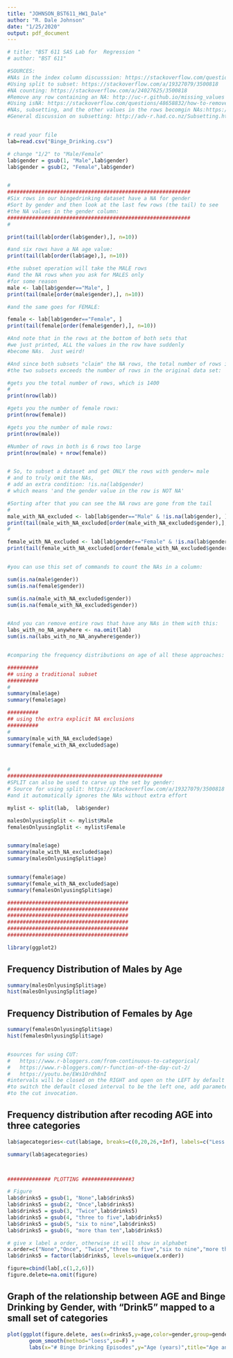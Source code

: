```yaml
---
title: "JOHNSON_BST611_HW1_Dale"
author: "R. Dale Johnson"
date: "1/25/2020"
output: pdf_document
---
```


```r

# title: "BST 611 SAS Lab for  Regression "
# author: "BST 611"

#SOURCES:
#NAs in the index column discusssion: https://stackoverflow.com/questions/14261619/subsetting-r-data-frame-results-in-mysterious-na-rows
#Using split to subset: https://stackoverflow.com/a/19327079/3500818
#NA counting: https://stackoverflow.com/a/24027625/3500818
#Remove any row containing an NA: http://uc-r.github.io/missing_values
#Using isNA: https://stackoverflow.com/questions/48658832/how-to-remove-row-if-it-has-a-na-value-in-one-certain-column
#NAs, subsetting, and the other values in the rows becomgin NAs:https://www.r-bloggers.com/subsetting-in-the-presence-of-nas/
#General discussion on subsetting: http://adv-r.had.co.nz/Subsetting.html


# read your file
lab=read.csv("Binge_Drinking.csv")

# change "1/2" to "Male/Female"
lab$gender = gsub(1, "Male",lab$gender)
lab$gender = gsub(2, "Female",lab$gender)


#
###########################################################
#Six rows in our bingedrinking dataset have a NA for gender
#Sort by gender and then look at the last few rows (the tail) to see
#the NA values in the gender column:
###########################################################
#

print(tail(lab[order(lab$gender),], n=10))

#and six rows have a NA age value:
print(tail(lab[order(lab$age),], n=10))

#the subset operation will take the MALE rows
#and the NA rows when you ask for MALES only
#for some reason
male <- lab[lab$gender=="Male", ]
print(tail(male[order(male$gender),], n=10))

#and the same goes for FEMALE:

female <- lab[lab$gender=="Female", ]
print(tail(female[order(female$gender),], n=10))

#And note that in the rows at the bottom of both sets that
#we just printed, ALL the values in the row have suddenly
#become NAs.  Just weird!

#And since both subsets "claim" the NA rows, the total number of rows in 
#the two subsets exceeds the number of rows in the original data set:

#gets you the total number of rows, which is 1400
#
print(nrow(lab))  

#gets you the number of female rows:
print(nrow(female)) 

#gets you the number of male rows:
print(nrow(male))

#Number of rows in both is 6 rows too large
print(nrow(male) + nrow(female))


# So, to subset a dataset and get ONLY the rows with gender= male 
# and to truly omit the NAs, 
# add an extra condition: !is.na(lab$gender)
# which means 'and the gender value in the row is NOT NA'

#Sorting after that you can see the NA rows are gone from the tail
#
male_with_NA_excluded <- lab[lab$gender=="Male" & !is.na(lab$gender), ]
print(tail(male_with_NA_excluded[order(male_with_NA_excluded$gender),], n=10))
#

female_with_NA_excluded <- lab[lab$gender=="Female" & !is.na(lab$gender),]
print(tail(female_with_NA_excluded[order(female_with_NA_excluded$gender),], n=10))


#you can use this set of commands to count the NAs in a column:

sum(is.na(male$gender))
sum(is.na(female$gender))

sum(is.na(male_with_NA_excluded$gender))
sum(is.na(female_with_NA_excluded$gender))


#And you can remove entire rows that have any NAs in them with this:
labs_with_no_NA_anywhere <- na.omit(lab)
sum(is.na(labs_with_no_NA_anywhere$gender))


#comparing the frequency distributions on age of all these approaches:

##########
## using a traditional subset
##########
#
summary(male$age)
summary(female$age)

##########
## using the extra explicit NA exclusions
##########
#
summary(male_with_NA_excluded$age)
summary(female_with_NA_excluded$age)



#
##################################################
#SPLIT can also be used to carve up the set by gender:
# Source for using split: https://stackoverflow.com/a/19327079/3500818
#and it automatically ignores the NAs without extra effort

mylist <- split(lab,  lab$gender)

malesOnlyusingSplit <- mylist$Male
femalesOnlyusingSplit <- mylist$Female


summary(male$age)
summary(male_with_NA_excluded$age)
summary(malesOnlyusingSplit$age)


summary(female$age)
summary(female_with_NA_excluded$age)
summary(femalesOnlyusingSplit$age)


```

```r


#######################################
#######################################
#######################################
#######################################
#######################################
#######################################

library(ggplot2)
```

## Frequency Distribution of Males by Age

```r

summary(malesOnlyusingSplit$age)
hist(malesOnlyusingSplit$age)

```
\pagebreak

## Frequency Distribution of Females by Age

```r

summary(femalesOnlyusingSplit$age)
hist(femalesOnlyusingSplit$age)


#sources for using CUT: 
#   https://www.r-bloggers.com/from-continuous-to-categorical/
#   https://www.r-bloggers.com/r-function-of-the-day-cut-2/
#   https://youtu.be/EWs1Ordh8nI
#intervals will be closed on the RIGHT and open on the LEFT by default
#to switch the default closed interval to be the left one, add parameter “right=FALSE”
#to the cut invocation.

```
\pagebreak

## Frequency distribution after recoding AGE into three categories

```r

lab$agecategories<-cut(lab$age, breaks=c(0,20,26,+Inf), labels=c("Less than 20 Years Old", "20 to 25 Years Old", "Over 25 Years Old"), right=FALSE) 

summary(lab$agecategories)



############## PLOTTING ################3

# Figure
lab$drinks5 = gsub(1, "None",lab$drinks5)
lab$drinks5 = gsub(2, "Once",lab$drinks5)
lab$drinks5 = gsub(3, "Twice",lab$drinks5)
lab$drinks5 = gsub(4, "three to five",lab$drinks5)
lab$drinks5 = gsub(5, "six to nine",lab$drinks5)
lab$drinks5 = gsub(6, "more than ten",lab$drinks5)

# give x label a order, otherwise it will show in alphabet
x.order=c("None","Once", "Twice","three to five","six to nine","more than ten")
lab$drinks5 = factor(lab$drinks5, levels=unique(x.order))

figure=cbind(lab[,c(1,2,6)])
figure.delete=na.omit(figure)

```
\pagebreak

## Graph of the relationship between AGE and Binge Drinking by Gender, with "Drink5" mapped to a small set of categories

```r

plot(ggplot(figure.delete, aes(x=drinks5,y=age,color=gender,group=gender)) + 
       geom_smooth(method="loess",se=F) +
       labs(x="# Binge Drinking Episodes",y="Age (years)",title="Age and Binge Drinking by Gender"))

```



